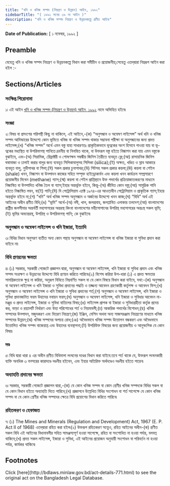 ```yaml
---
title: "খনি ও খনিজ সম্পদ (নিয়ন্ত্রণ ও উন্নয়ন) আইন, ১৯৯২"
sidebarTitle: "( ১৯৯২ সনের ৩৯ নং আইন )"
description: "খনি ও খনিজ সম্পদ নিয়ন্ত্রণ ও উন্নয়নকল্পে প্রণীত আইন৷"
---
```


**Date of Publication:** [ ১ নভেম্বর, ১৯৯২ ]

## Preamble

যেহেতু খনি ও খনিজ সম্পদ নিয়ন্ত্রণ ও উন্নয়নকল্পে বিধান করা সমীচীন ও প্রয়োজনীয়;সেহেতু এতদ্‌দ্বারা নিম্নরূপ আইন করা হইল :-

## Sections/Articles

### সংক্ষিপ্ত শিরোনামা

১৷ এই আইন [খনি ও খনিজ সম্পদ (নিয়ন্ত্রণ ও উন্নয়ন) আইন, ১৯৯২](/act-771.html "খনি ও খনিজ সম্পদ (নিয়ন্ত্রণ ও উন্নয়ন) আইন, ১৯৯২") নামে অভিহিত হইবে৷

### সংজ্ঞা

২৷ বিষয় বা প্রসংগের পরিপন্থী কিছু না থাকিলে, এই আইনে,-(ক) “অনুসন্ধান ও অন্বেষণ লাইসেন্স” অর্থ খনি ও খনিজ সম্পদ আবিস্কারের উদ্দেশ্যে কোন ভূমিতে খনিজ বা খনিজ সম্পদ থাকার সম্ভাবনা পরীক্ষা বা অনুসন্ধানের জন্য প্রদত্ত লাইসেন্স;(খ) “খনিজ সম্পদ” অর্থে এমন বস্তু যাহা সাধারণতঃ প্রাকৃতিকভাবে ভূত্বকের অংশ হিসাবে পাওয়া যায় বা ভূ-ত্বকের মধ্যস্থিত বা উপরিভাগস্থ পানিতে দ্রবনীয় বা নিলম্বিত থাকে, বা উক্তরূপ বস্তু হইতে নিষ্কাশন করা যায় এমন বস্তুকে বুঝাইবে, এবং-(অ) সিরামিক, রিেফ্রক্টরী ও শোষণক্ষম সম্বন্ধীয় জিনিস তৈরীতে ব্যবহৃত ক্লে;(আ) রাসায়নিক জিনিস ঘষামাজা ও ঢালাই করার বালুর জন্য ব্যবহৃত সিলিকাবালুসহ সিলিকা (silica);(ই) অক্ষত, খণ্ডিত ও স্লাব আকারে ব্যবহৃত বালু, নুড়ীপাথর বা শিলা;(ঈ) সকল প্রকার চুনাপাথর;(উ) পিটসহ সকল প্রকার কয়লা;(ঊ) কয়লা বা শেইল (shale) খনন, নিষ্কাশন বা উত্পাদন কাজের সহিত সম্পৃক্ত হাইড্রোকার্বন এবং কয়লা খনন কার্যক্রম সম্প্রসারণে প্রয়োজনীয় মিথেন (methane) গ্যাস;(ঋ) কয়লা বা শেইল প্রাপ্তিস্থানে উক্ত পদার্থের প্রক্রিয়াজাতকরণের মাধ্যমে নিষ্কাষিত বা উত্পাদিত খনিজ তৈল বা গ্যাস;ইহার অন্তর্ভুক্ত হইবে, কিন্তু-(অ) জীবিত কোন বস্তু;(আ) সামুদ্রিক পানি হইতে নিষ্কাষিত লবন, বা(ই) পানি;(ঈ) দি পেট্রোলিয়াম এ্যাক্ট ১৯৭৪-এর আওতাধীন পেট্রোলিয়াম ও প্রাকৃতিক গ্যাস;ইহার অন্তর্ভুক্ত হইবে না;(গ) “খনি” অর্থ খনিজ সম্পদ অনুসন্ধান ও অর্জনের উদ্দেশ্যে খনন কাজ;(ঘ) “বিধি” অর্থ এই আইনের অধীন প্রণীত বিধি;(ঙ) “ভূমি” অর্থে-(অ) নদী, খাল, জলপ্রবাহ, জলপ্লাবিত এলাকার তলদেশ;(আ) বাংলাদেশের রাষ্ট্রীয় জলসীমার অন্তর্বর্তী মহাসাগরের অন্তরস্থ কিংবা বাংলাদেশের মহীসোপানের উপরিস্থ মহাসাগরের অন্তঃস্থ সকল ভূমি;(ই) ভূমির অভ্যন্তরস্থ, উপরিস্থ ও উপরিভাগস্থ পানি; কে বুঝাইবে৷

### অনুসন্ধান ও অন্বেষণ লাইসেন্স ও খনি ইজারা, ইত্যাদি

৩৷ বিধির বিধান অনুসরণ ব্যতীত অন্য কোন পন্থায় অনুসন্ধান বা অন্বেষণ লাইসেন্স বা খনিজ ইজারা বা সুবিধা প্রদান করা যাইবে না৷

### বিধি প্রণয়নের ক্ষমতা

৪৷ (১) সরকার, সরকারী গেজেটে প্রজ্ঞাপন দ্বারা, অনুসন্ধান বা অন্বেষণ লাইসেন্স, খনি ইজারা বা সুবিধা প্রদান এবং খনিজ সম্পদ সংরক্ষণ ও উন্নয়নের উদ্দেশ্যে বিধি প্রণয়ন করিতে পারিবে৷(২) বিশেষ করিয়া উপ-ধারা (১) এ প্রদত্ত ক্ষমতার সামগ্রিকতাকে ক্ষুণ্ন না করিয়া, অনুরূপ বিধিতে নিম্নবর্ণিত সকল বা যে কোন বিষয়ে বিধান করা যাইবে, যথা:-(ক) অনুসন্ধান বা অন্বেষণ লাইসেন্স ও খনি ইজারা ও সুবিধা প্রদানের পদ্ধতি ও তজ্জন্য আবেদন গ্রহণকারী কর্তৃপক্ষ ও আবেদন ফিস;(খ) অনুসন্ধান ও অন্বেষণ লাইসেন্স ও খনি ইজারা ও সুবিধা প্রদানের শর্ত;(গ) অনুসন্ধান ও অন্বেষণ লাইসেন্স, খনি ইজারা ও সুবিধা প্রদানজনিত ফরম উহাদের নবায়ন ফরম;(ঘ) অনুসন্ধান ও অন্বেষণ লাইসেন্স, খনি ইজারা ও সুবিধার আবেদন না-মঞ্জুর ও প্রদত্ত লাইসেন্স, ইজারা ও সুবিধা বাতিলের বিষয়;(ঙ) লাইসেন্স প্রাপক বা ইজারা ও সুবিধাগ্রহীতা কর্তৃক প্রদেয় কর, ভাড়া ও রয়্যালটি নির্ধারণ এবং উহা পরিশোধের শর্ত ও নিয়মাবলী;(চ) আকরিক পদার্থের বিশোধন;(ছ) খনিজ সম্পদের উত্পাদন, মজুদকরণ এবং বিতরণ নিয়ন্ত্রণ;(জ) ইঞ্জিন, মেশিন অথবা অন্য সাজসরঞ্জাম নিয়ন্ত্রণের মাধ্যমে খনিজ সম্পদের উন্নয়ন;(ঝ) খনিজ সম্পদের অপচয় রোধ;(ঞ) অবৈধভাবে খনিজ সম্পদ উত্তোলন বন্ধকরণ এবং অবৈধভাবে উত্তোলিত খনিজ সম্পদ বাজেয়াপ্ত এবং উহাদের ব্যবস্থাপনা;(ট) উপরিউক্ত বিষয়ের জন্য প্রয়োজনীয় ও আনুষংগিক যে কোন বিষয়৷

### দণ্ড

৫৷ বিধি দ্বারা ধারা ৪ এর অধীন প্রণীত বিধিমালা লংঘনের দণ্ডের বিধান করা যাইবে:তবে শর্ত থাকে যে, উক্তরূপ লংঘনকারী ব্যক্তি অনধিক ৩ বত্সরের কারাদণ্ডে দণ্ডনীয় হইবেন, এবং ইহার অতিরিক্ত অর্থদণ্ডেও দণ্ডনীয় হইতে পারেন৷

### অব্যাহতি প্রদানের ক্ষমতা

৬৷ সরকার, সরকারী গেজেটে প্রজ্ঞাপন দ্বারা,-(ক) যে কোন খনিজ সম্পদ বা কোন শ্রেণীর খনিজ সম্পদকে বিধির সকল বা যে কোন বিধান হইতে অব্যাহতি দিতে পারিবে;(খ) প্রজ্ঞাপনে উল্লেখিত বিধির সংশোধন বা শর্ত সাপেক্ষে যে কোন খনিজ সম্পদ বা যে কোন শ্রেণীর খনিজ সম্পদের ক্ষেত্রে বিধি প্রয়োগের বিধান করিতে পারিবে৷

### রহিতকরণ ও হেফাজত

৭৷ (১) The Mines and Minerals (Regulation and Development) Act, 1967 (E. P. Act II of 1968) এতদ্‌দ্বারা রহিত করা হইল৷(২) উক্তরূপ রহিতকরণ সত্ত্বেও, রহিত আইনের অধীন-(ক) প্রণীত সকল বিধি এই আইনের বিধানাবলীর সহিত সামঞ্জস্যপূর্ণ হওয়া সাপেক্ষে, রহিত বা সংশোধিত না হওয়া পর্যন্ত, বলবত্ থাকিবে;(খ) প্রদত্ত সকল লাইসেন্স, ইজারা ও সুবিধা, এই আইনের প্রয়োজন অনুযায়ী সংশোধন বা পরিবর্তন না হওয়া পর্যন্ত, কার্যকর থাকিবে৷

## Footnotes

<Note>
  Click [here](http://bdlaws.minlaw.gov.bd/act-details-771.html) to see the original act on the Bangladesh Legal Database.
</Note>
